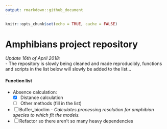 ```yaml
---
output: rmarkdown::github_document   
---
```


<!-- README.md is generated from README.Rmd. Please edit that file -->
<!-- output: rmarkdown::github_document -->
<!-- output: html_notebook -->



```r
knitr::opts_chunk$set(echo = TRUE, cache = FALSE)
```

# Amphibians project repository

*Update 16th of April 2018:*  
- The repository is slowly being cleaned and made reproducibly, functions and scripts in the 
list below will slowly be added to the list...  

#### **Function list**

- Absence calculation:  
    - [X] Distance calculation  
    - [ ] Other methods (fill in the list)  
- [ ] Buffer_bioclim - *Calculates processing resolution for amphibian species to which fit the models.*
- [ ] Refactor so there aren't so many heavy dependencies

